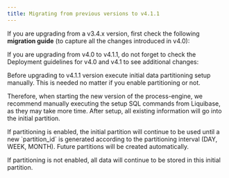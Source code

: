 ```yaml
---
title: Migrating from previous versions to v4.1.1
---
```


If you are upgrading from a v3.4.x version, first check the following **migration guide** (to capture all the changes introduced in v4.0):

<Card title="Migrating from v3.4.x" href="../v4.0.0-april-2024/migrating-from-v3.4.x/" icon="link">
</Card>

If you are upgrading from v4.0 to v4.1.1, do not forget to check the Deployment guidelines for v4.0 and v4.1 to see additional changes:

<Card title ="Deployment guidelines 4.0" href="../v4.0.0-april-2024/deployment-guidelines-v4.0.0" icon ="link">
</Card>

<Card title ="Deployment guidelines 4.1" href="../v4.1.0-may-2024/deployment-guidelines-v4.1.0" icon ="link">
</Card>



<Warning>
Before upgrading to v4.1.1 version execute initial data partitioning setup manually. This is needed no matter if you enable partitioning or not.

Therefore, when starting the new version of the process-engine, we recommend manually executing the setup SQL commands from Liquibase, as they may take more time. After setup, all existing information will go into the initial partition.
</Warning>

<Info>
If partitioning is enabled, the initial partition will continue to be used until a new `partition_id` is generated according to the partitioning interval (DAY, WEEK, MONTH). Future partitions will be created automatically.

If partitioning is not enabled, all data will continue to be stored in this initial partition.
</Info>